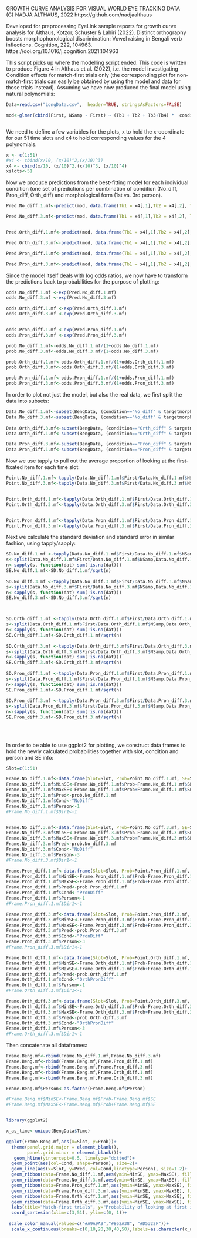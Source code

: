 GROWTH CURVE ANALYSIS FOR VISUAL WORLD EYE TRACKING DATA                          
(C) NADJA ALTHAUS, 2022 https://github.com/nadjaalthaus                                                        
                                                                                                              
Developed for preprocessing EyeLink sample reports for growth curve analysis      for Althaus, Kotzor, Schuster & Lahiri (2022). Distinct orthography boosts morphophonological discrimination: Vowel raising in Bengali verb inflections. Cognition, 222, 104963.
https://doi.org/10.1016/j.cognition.2021.104963          



This script picks up where the modelling script ended. 
This code is written to produce Figure 4 in Althaus et al. (2022), i.e. the model investigating Condition effects for match-first trials only (the corresponding plot for non-match-first trials can easily be obtained by using the model and data for those trials instead).
Assuming we have now produced the final model using natural polynomials:


```r
Data=read.csv("LongData.csv",  header=TRUE, stringsAsFactors=FALSE)
```



```r

mod<-glmer(cbind(First, NSamp - First) ~ (Tb1 + Tb2 + Tb3+Tb4) *  condition * targetmorph+ (1|SUBJECTNO)+(1|targettranscript),control=glmerControl(optimizer="bobyqa"),family = binomial, na.action = na.omit, data=Data)



```




We need to define a few variables for the plots, x to hold the x-coordinate for our 51 time slots and x4 to hold corresponding values for the 4 polynomials.


```r
x <- c(1:51)
#x4 <- cbind(x/10, (x/10)^2,(x/10)^3)
x4 <- cbind(x/10, (x/10)^2,(x/10)^3, (x/10)^4)
xslots<-51


```

Now we produce predictions from the best-fitting model for each individual condition (one set of predictions per combination of condition (No_diff, Pron_diff, Orth_diff) and morphological form (1st vs. 3rd person). 

```r


Pred.No_diff.1.mf<-predict(mod, data.frame(Tb1 = x4[,1],Tb2 = x4[,2], Tb3 = x4[,3],Tb4 = x4[,4], condition = factor("No_diff",levels=c("No_diff", "Orth_diff", "Pron_diff")),  targetmorph = factor(1, levels=c(1,3))), re.form=NA, na.action=na.omit)

Pred.No_diff.3.mf<-predict(mod, data.frame(Tb1 = x4[,1],Tb2 = x4[,2], Tb3 = x4[,3],Tb4 = x4[,4], condition = factor("No_diff",levels=c("No_diff", "Orth_diff", "Pron_diff")),  targetmorph = factor(3, levels=c(1,3))), re.form=NA, na.action=na.omit)


Pred.Orth_diff.1.mf<-predict(mod, data.frame(Tb1 = x4[,1],Tb2 = x4[,2], Tb3 = x4[,3],Tb4 = x4[,4], condition = factor("Orth_diff",levels=c("No_diff", "Orth_diff", "Pron_diff")),  targetmorph = factor(1, levels=c(1,3))), re.form=NA, na.action=na.omit)

Pred.Orth_diff.3.mf<-predict(mod, data.frame(Tb1 = x4[,1],Tb2 = x4[,2], Tb3 = x4[,3],Tb4 = x4[,4], condition = factor("Orth_diff",levels=c("No_diff", "Orth_diff", "Pron_diff")),  targetmorph = factor(3, levels=c(1,3))), re.form=NA, na.action=na.omit)

Pred.Pron_diff.1.mf<-predict(mod, data.frame(Tb1 = x4[,1],Tb2 = x4[,2], Tb3 = x4[,3],Tb4 = x4[,4], condition = factor("Pron_diff",levels=c("No_diff", "Orth_diff", "Pron_diff")),  targetmorph = factor(1, levels=c(1,3))), re.form=NA, na.action=na.omit)

Pred.Pron_diff.3.mf<-predict(mod, data.frame(Tb1 = x4[,1],Tb2 = x4[,2], Tb3 = x4[,3],Tb4 = x4[,4], condition = factor("Pron_diff",levels=c("No_diff", "Orth_diff", "Pron_diff")),  targetmorph = factor(3, levels=c(1,3))), re.form=NA, na.action=na.omit)


```

Since the model itself deals with log odds ratios, we now have to transform the predictions back to probabilities for the purpose of plotting:


```r
odds.No_diff.1.mf <-exp(Pred.No_diff.1.mf)
odds.No_diff.3.mf <-exp(Pred.No_diff.3.mf)

odds.Orth_diff.1.mf <-exp(Pred.Orth_diff.1.mf)
odds.Orth_diff.3.mf <-exp(Pred.Orth_diff.3.mf)


odds.Pron_diff.1.mf <-exp(Pred.Pron_diff.1.mf)
odds.Pron_diff.3.mf <-exp(Pred.Pron_diff.3.mf)


```

```r

prob.No_diff.1.mf<-odds.No_diff.1.mf/(1+odds.No_diff.1.mf)
prob.No_diff.3.mf<-odds.No_diff.3.mf/(1+odds.No_diff.3.mf)

prob.Orth_diff.1.mf<-odds.Orth_diff.1.mf/(1+odds.Orth_diff.1.mf)
prob.Orth_diff.3.mf<-odds.Orth_diff.3.mf/(1+odds.Orth_diff.3.mf)

prob.Pron_diff.1.mf<-odds.Pron_diff.1.mf/(1+odds.Pron_diff.1.mf)
prob.Pron_diff.3.mf<-odds.Pron_diff.3.mf/(1+odds.Pron_diff.3.mf)
```

In order to plot not just the model, but also the real data, we first split the data into subsets:

```r

Data.No_diff.1.mf<-subset(BengData, (condition=="No_diff" & targetmorph==1))
Data.No_diff.3.mf<-subset(BengData, (condition=="No_diff" & targetmorph==3))
 
Data.Orth_diff.3.mf<-subset(BengData, (condition=="Orth_diff" & targetmorph==3))
Data.Orth_diff.1.mf<-subset(BengData, (condition=="Orth_diff" & targetmorph==1))

Data.Pron_diff.3.mf<-subset(BengData, (condition=="Pron_diff" & targetmorph==3))
Data.Pron_diff.1.mf<-subset(BengData, (condition=="Pron_diff" & targetmorph==1))

```

Now we use tapply to pull out the average proportion of looking at the first-fixated item for each time slot:

```r
Point.No_diff.1.mf<-tapply(Data.No_diff.1.mf$First/Data.No_diff.1.mf$NSamp,Data.No_diff.1.mf$Slot,mean,na.rm=T)
Point.No_diff.3.mf<-tapply(Data.No_diff.3.mf$First/Data.No_diff.3.mf$NSamp,Data.No_diff.3.mf$Slot,mean,na.rm=T)


Point.Orth_diff.1.mf<-tapply(Data.Orth_diff.1.mf$First/Data.Orth_diff.1.mf$NSamp,Data.Orth_diff.1.mf$Slot,mean,na.rm=T)
Point.Orth_diff.3.mf<-tapply(Data.Orth_diff.3.mf$First/Data.Orth_diff.3.mf$NSamp,Data.Orth_diff.3.mf$Slot,mean,na.rm=T)


Point.Pron_diff.1.mf<-tapply(Data.Pron_diff.1.mf$First/Data.Pron_diff.1.mf$NSamp,Data.Pron_diff.1.mf$Slot,mean,na.rm=T)
Point.Pron_diff.3.mf<-tapply(Data.Pron_diff.3.mf$First/Data.Pron_diff.3.mf$NSamp,Data.Pron_diff.3.mf$Slot,mean,na.rm=T)

```

Next we calculate the standard deviation and standard error in similar fashion, using tapply/sapply:

```r
SD.No_diff.1.mf <-tapply(Data.No_diff.1.mf$First/Data.No_diff.1.mf$NSamp,Data.No_diff.1.mf$Slot,sd, na.rm=T)
s<-split(Data.No_diff.1.mf$First/Data.No_diff.1.mf$NSamp,Data.No_diff.1.mf$Slot)
n<-sapply(s, function(dat) sum(!is.na(dat)))
SE.No_diff.1.mf<-SD.No_diff.1.mf/sqrt(n)
  
SD.No_diff.3.mf <-tapply(Data.No_diff.3.mf$First/Data.No_diff.3.mf$NSamp,Data.No_diff.3.mf$Slot,sd, na.rm=T)
s<-split(Data.No_diff.3.mf$First/Data.No_diff.3.mf$NSamp,Data.No_diff.3.mf$Slot)
n<-sapply(s, function(dat) sum(!is.na(dat)))
SE.No_diff.3.mf<-SD.No_diff.3.mf/sqrt(n)



SD.Orth_diff.1.mf <-tapply(Data.Orth_diff.1.mf$First/Data.Orth_diff.1.mf$NSamp,Data.Orth_diff.1.mf$Slot,sd, na.rm=T)
s<-split(Data.Orth_diff.1.mf$First/Data.Orth_diff.1.mf$NSamp,Data.Orth_diff.1.mf$Slot)
n<-sapply(s, function(dat) sum(!is.na(dat)))
SE.Orth_diff.1.mf<-SD.Orth_diff.1.mf/sqrt(n)
  
SD.Orth_diff.3.mf <-tapply(Data.Orth_diff.3.mf$First/Data.Orth_diff.3.mf$NSamp,Data.Orth_diff.3.mf$Slot,sd, na.rm=T)
s<-split(Data.Orth_diff.3.mf$First/Data.Orth_diff.3.mf$NSamp,Data.Orth_diff.3.mf$Slot)
n<-sapply(s, function(dat) sum(!is.na(dat)))
SE.Orth_diff.3.mf<-SD.Orth_diff.3.mf/sqrt(n)
  
SD.Pron_diff.1.mf <-tapply(Data.Pron_diff.1.mf$First/Data.Pron_diff.1.mf$NSamp,Data.Pron_diff.1.mf$Slot,sd, na.rm=T)
s<-split(Data.Pron_diff.1.mf$First/Data.Pron_diff.1.mf$NSamp,Data.Pron_diff.1.mf$Slot)
n<-sapply(s, function(dat) sum(!is.na(dat)))
SE.Pron_diff.1.mf<-SD.Pron_diff.1.mf/sqrt(n)
  
SD.Pron_diff.3.mf <-tapply(Data.Pron_diff.3.mf$First/Data.Pron_diff.3.mf$NSamp,Data.Pron_diff.3.mf$Slot,sd, na.rm=T)
s<-split(Data.Pron_diff.3.mf$First/Data.Pron_diff.3.mf$NSamp,Data.Pron_diff.3.mf$Slot)
n<-sapply(s, function(dat) sum(!is.na(dat)))
SE.Pron_diff.3.mf<-SD.Pron_diff.3.mf/sqrt(n)
  
  
 
```

In order to be able to use ggplot2 for plotting, we construct data frames to hold the newly calculated probabilities together with slot, condition and person and SE info:

```r
Slot=c(1:51)

Frame.No_diff.1.mf<-data.frame(Slot=Slot, Prob=Point.No_diff.1.mf, SE=SE.No_diff.1.mf)
Frame.No_diff.1.mf$MinSE<-Frame.No_diff.1.mf$Prob-Frame.No_diff.1.mf$SE
Frame.No_diff.1.mf$MaxSE<-Frame.No_diff.1.mf$Prob+Frame.No_diff.1.mf$SE
Frame.No_diff.1.mf$Pred<-prob.No_diff.1.mf
Frame.No_diff.1.mf$Cond<-"NoDiff"
Frame.No_diff.1.mf$Person<-1
#Frame.No_diff.1.mf$Dir1<-1


Frame.No_diff.3.mf<-data.frame(Slot=Slot, Prob=Point.No_diff.3.mf, SE=SE.No_diff.3.mf)
Frame.No_diff.3.mf$MinSE<-Frame.No_diff.3.mf$Prob-Frame.No_diff.3.mf$SE
Frame.No_diff.3.mf$MaxSE<-Frame.No_diff.3.mf$Prob+Frame.No_diff.3.mf$SE
Frame.No_diff.3.mf$Pred<-prob.No_diff.3.mf
Frame.No_diff.3.mf$Cond<-"NoDiff"
Frame.No_diff.3.mf$Person<-3
#Frame.No_diff.3.mf$Dir1<-1

Frame.Pron_diff.1.mf<-data.frame(Slot=Slot, Prob=Point.Pron_diff.1.mf, SE=SE.Pron_diff.1.mf)
Frame.Pron_diff.1.mf$MinSE<-Frame.Pron_diff.1.mf$Prob-Frame.Pron_diff.1.mf$SE
Frame.Pron_diff.1.mf$MaxSE<-Frame.Pron_diff.1.mf$Prob+Frame.Pron_diff.1.mf$SE
Frame.Pron_diff.1.mf$Pred<-prob.Pron_diff.1.mf
Frame.Pron_diff.1.mf$Cond<-"PronDiff"
Frame.Pron_diff.1.mf$Person<-1
#Frame.Pron_diff.1.mf$Dir1<-1

Frame.Pron_diff.3.mf<-data.frame(Slot=Slot, Prob=Point.Pron_diff.3.mf, SE=SE.Pron_diff.3.mf)
Frame.Pron_diff.3.mf$MinSE<-Frame.Pron_diff.3.mf$Prob-Frame.Pron_diff.3.mf$SE
Frame.Pron_diff.3.mf$MaxSE<-Frame.Pron_diff.3.mf$Prob+Frame.Pron_diff.3.mf$SE
Frame.Pron_diff.3.mf$Pred<-prob.Pron_diff.3.mf
Frame.Pron_diff.3.mf$Cond<-"PronDiff"
Frame.Pron_diff.3.mf$Person<-3
#Frame.Pron_diff.3.mf$Dir1<-1

Frame.Orth_diff.1.mf<-data.frame(Slot=Slot, Prob=Point.Orth_diff.1.mf, SE=SE.Orth_diff.1.mf)
Frame.Orth_diff.1.mf$MinSE<-Frame.Orth_diff.1.mf$Prob-Frame.Orth_diff.1.mf$SE
Frame.Orth_diff.1.mf$MaxSE<-Frame.Orth_diff.1.mf$Prob+Frame.Orth_diff.1.mf$SE
Frame.Orth_diff.1.mf$Pred<-prob.Orth_diff.1.mf
Frame.Orth_diff.1.mf$Cond<-"OrthPronDiff"
Frame.Orth_diff.1.mf$Person<-1
#Frame.Orth_diff.1.mf$Dir1<-1

Frame.Orth_diff.3.mf<-data.frame(Slot=Slot, Prob=Point.Orth_diff.3.mf, SE=SE.Orth_diff.3.mf)
Frame.Orth_diff.3.mf$MinSE<-Frame.Orth_diff.3.mf$Prob-Frame.Orth_diff.3.mf$SE
Frame.Orth_diff.3.mf$MaxSE<-Frame.Orth_diff.3.mf$Prob+Frame.Orth_diff.3.mf$SE
Frame.Orth_diff.3.mf$Pred<-prob.Orth_diff.3.mf
Frame.Orth_diff.3.mf$Cond<-"OrthPronDiff"
Frame.Orth_diff.3.mf$Person<-3
#Frame.Orth_diff.3.mf$Dir1<-1

```

Then concatenate all dataframes:

```r

Frame.Beng.mf<-rbind(Frame.No_diff.1.mf,Frame.No_diff.3.mf)
Frame.Beng.mf<-rbind(Frame.Beng.mf,Frame.Pron_diff.1.mf)
Frame.Beng.mf<-rbind(Frame.Beng.mf,Frame.Pron_diff.3.mf)
Frame.Beng.mf<-rbind(Frame.Beng.mf,Frame.Orth_diff.1.mf)
Frame.Beng.mf<-rbind(Frame.Beng.mf,Frame.Orth_diff.3.mf)

Frame.Beng.mf$Person<-as.factor(Frame.Beng.mf$Person)

#Frame.Beng.mf$MinSE<-Frame.Beng.mf$Prob-Frame.Beng.mf$SE
#Frame.Beng.mf$MaxSE<-Frame.Beng.mf$Prob+Frame.Beng.mf$SE



```



```r
library(ggplot2)

x_as_time<-unique(BengData$Time)

ggplot(Frame.Beng.mf,aes(x=Slot, y=Prob))+
  theme(panel.grid.major = element_blank(),
        panel.grid.minor = element_blank())+
   geom_hline(yintercept=0.5, linetype="dotted")+
  geom_point(aes(col=Cond, shape=Person), size=2)+
  geom_line(aes(x=Slot, y=Pred, col=Cond,linetype=Person), size=1.2)+
  geom_ribbon(data=Frame.No_diff.1.mf,aes(ymin=MinSE, ymax=MaxSE), fill="#A9A9A9", alpha=0.4)+
  geom_ribbon(data=Frame.No_diff.3.mf,aes(ymin=MinSE, ymax=MaxSE), fill="#A9A9A9", alpha=0.4)+
  geom_ribbon(data=Frame.Pron_diff.1.mf,aes(ymin=MinSE, ymax=MaxSE), fill="#D5322F", alpha=0.4)+
  geom_ribbon(data=Frame.Pron_diff.3.mf,aes(ymin=MinSE, ymax=MaxSE), fill="#D5322F", alpha=0.4)+
  geom_ribbon(data=Frame.Orth_diff.1.mf,aes(ymin=MinSE, ymax=MaxSE), fill="#862A38", alpha=0.4)+
  geom_ribbon(data=Frame.Orth_diff.3.mf,aes(ymin=MinSE, ymax=MaxSE), fill="#862A38", alpha=0.4)+
  labs(title="Match-first trials", y="Probability of looking at first item", x="Time since fragment onset")+
  coord_cartesian(xlim=c(3,51), ylim=c(0, 1))+
  
 scale_color_manual(values=c("#A9A9A9","#862A38", "#D5322F"))+
  scale_x_continuous(breaks=c(0,10,20,30,40,50),labels=as.character(x_as_time[c(1,11,21,31,41,51)]))




```












